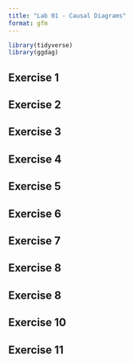 ```yaml
---
title: "Lab 01 - Causal Diagrams"
format: gfm
---
```


```r
library(tidyverse)
library(ggdag)
```

## Exercise 1

## Exercise 2

## Exercise 3

## Exercise 4

## Exercise 5

## Exercise 6

## Exercise 7

## Exercise 8

## Exercise 8

## Exercise 10

## Exercise 11
